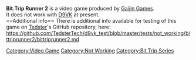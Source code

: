 <strong>Bit.Trip Runner 2</strong> is a video game produced by [[Gaijin Games]].
<br />
It does not work with [[D9VK]] at present.
<br />
==Additional info==
There is additional info available for testing of this game on [[User:Tedster|Tedster]]'s GitHub repository, here:
<br />
https://github.com/TedsterTech/d9vk_test/blob/master/tests/not_working/bittriprunner2/bittriprunner2.md

[[Category:Video Game]]
[[Category:Not Working]]
[[Category:Bit.Trip Series]]

